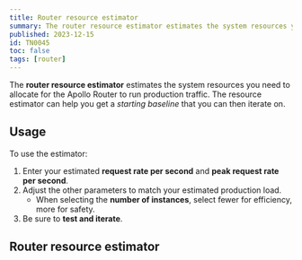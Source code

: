 ```yaml
---
title: Router resource estimator
summary: The router resource estimator estimates the system resources you need to allocate for the Apollo Router to run production traffic.
published: 2023-12-15
id: TN0045
toc: false
tags: [router]
---
```



The **router resource estimator** estimates the system resources you need to allocate for the Apollo Router to run production traffic. The resource estimator can help you get a _starting baseline_ that you can then iterate on.

## Usage

To use the estimator:

1. Enter your estimated **request rate per second** and **peak request rate per second**.
2. Adjust the other parameters to match your estimated production load.
   - When selecting the **number of instances**, select fewer for efficiency, more for safety.
3. Be sure to **test and iterate**.

## Router resource estimator

<RouterResourceEstimator />

